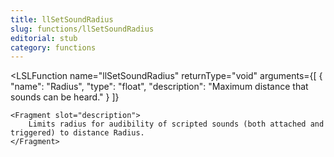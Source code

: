 ```yaml
---
title: llSetSoundRadius
slug: functions/llSetSoundRadius
editorial: stub
category: functions
---
```


<LSLFunction
	name="llSetSoundRadius"
	returnType="void"
	arguments={[
	{
		"name": "Radius",
		"type": "float",
		"description": "Maximum distance that sounds can be heard."
	}
]}
>
	<Fragment slot="description">
		Limits radius for audibility of scripted sounds (both attached and triggered) to distance Radius.
	</Fragment>
</LSLFunction>
